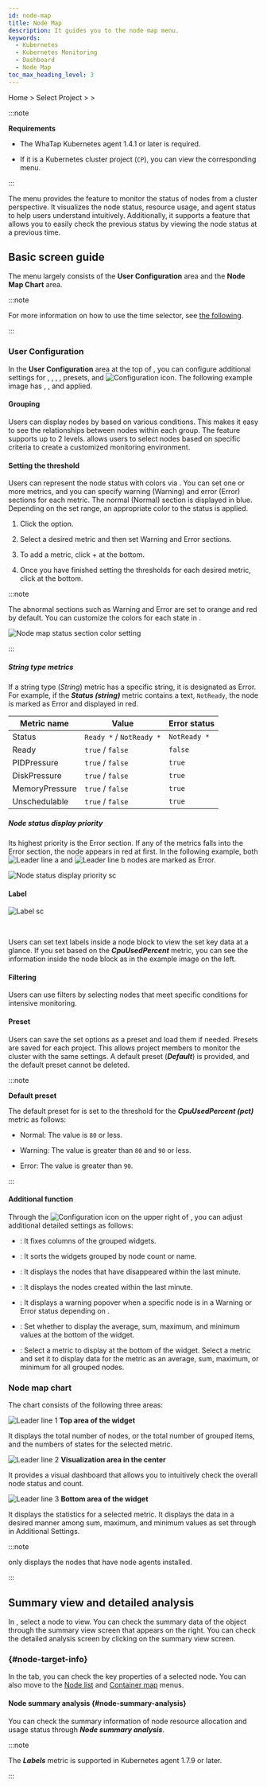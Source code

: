 ```yaml
---
id: node-map
title: Node Map
description: It guides you to the node map menu.
keywords:
  - Kubernetes
  - Kubernetes Monitoring
  - Dashboard
  - Node Map
toc_max_heading_level: 3
---
```


Home &gt; Select Project &gt; <Cmdname sid="side_dashboard" className="uitext" /> &gt; <Cmdname sid="side_nodeMap" className="uitext" />

:::note 

**Requirements**

- The WhaTap Kubernetes agent 1.4.1 or later is required. 

- If it is a Kubernetes cluster project (<code class='my'>CP</code>), you can view the corresponding menu.

:::

The <Cmdname sid="side_nodeMap" className="uitext" /> menu provides the feature to monitor the status of nodes from a cluster perspective. It visualizes the node status, resource usage, and agent status to help users understand intuitively. Additionally, it supports a feature that allows you to easily check the previous status by viewing the node status at a previous time.

<ImgLang img='k8s-node-map.png' />

## Basic screen guide

The <Cmdname sid="side_nodeMap" className="uitext" /> menu largely consists of the **User Configuration** area and the **Node Map Chart** area.

:::note 

For more information on how to use the time selector, see [the following](usage-ui#timeselector).

:::

### User Configuration

In the **User Configuration** area at the top of <Cmdname sid="side_nodeMap" className="uitext" />, you can configure additional settings for <Cmdname sid="groupby" className="uitext" />, <Cmdname sid="TTL08456" className="uitext" />, <Cmdname sid="label" className="uitext" />, <Cmdname sid="filter" className="uitext" />, presets, and ![Configuration icon](/img/ic-setting.svg). The following example image has <Cmdname sid="groupby" className="uitext" />, <Cmdname sid="TTL08456" className="uitext" />, and <Cmdname sid="label" className="uitext" /> applied.

<ImgLang img='k8s-node-map-custom.png' desc='Node map custom settings' />

#### Grouping

Users can display nodes by <Cmdname sid="groupby" className="uitext" /> based on various conditions. This makes it easy to see the relationships between nodes within each group. The <Cmdname sid="groupby" className="uitext" /> feature supports up to 2 levels. <Cmdname sid="side_nodeMap" className="uitext" /> <Cmdname sid="groupby" className="uitext" /> allows users to select nodes based on specific criteria to create a customized monitoring environment.

#### Setting the threshold

Users can represent the node status with colors via <Cmdname sid="TTL08456" className="uitext" />. You can set one or more metrics, and you can specify warning (<span class='slow'>Warning</span>) and error (<span class='vslow'>Error</span>) sections for each metric. The normal (<span class='normal'>Normal</span>) section is displayed in <span class='normal'>blue</span>. Depending on the set range, an appropriate color to the status is applied. 

1. Click the <Cmdname sid="TTL08456" className="uitext" /> option.

2. Select a desired metric and then set <span class='slow'>Warning</span> and <span class='vslow'>Error</span> sections. 

3. To add a metric, click <UI>+</UI> <Cmdname sid="BTN08454" className="uitext" /> at the bottom. 

4. Once you have finished setting the thresholds for each desired metric, click <Cmdname sid="save" className="uitext" /> at the bottom. 

:::note 

The abnormal sections such as <span class='slow'>Warning</span> and <span class='vslow'>Error</span> are set to <span class='slow'>orange</span> and <span class='vslow'>red</span> by default. You can customize the colors for each state in <Cmdname sid="TTL08456" className="uitext" />.

![Node map status section color setting](/img/k8s-node-map-custom-color.png)

:::

##### String type metrics

If a string type (*String*) metric has a specific string, it is designated as <span class='vslow'>Error</span>. For example, if the ***Status (string)*** metric contains a text, `NotReady`, the node is marked as <span class='vslow'>Error</span> and displayed in <span class='vslow'>red</span>.

| Metric name          | Value                    | Error status |
| -------------------- | ------------------------ | ------------ |
| Status               | `Ready *` / `NotReady *` | `NotReady *` |
| Ready                | `true` / `false`         | `false`      |
| PIDPressure          | `true` / `false`         | `true`       |
| DiskPressure         | `true` / `false`         | `true`       |
| MemoryPressure       | `true` / `false`         | `true`       |
| Unschedulable        | `true` / `false`         | `true`       |

##### Node status display priority

Its highest priority is the <span class='vslow'>Error</span> section. If any of the metrics falls into the <span class='vslow'>Error</span> section, the node appears in <span class='vslow'>red</span> at first. In the following example, both ![Leader line a](/img/char-a.svg) and ![Leader line b](/img/char-b.svg) nodes are marked as <span class='vslow'>Error</span>. 

![Node status display priority sc](/img/k8s-node-map-custom-err-col.png)

#### Label

<Columns>

<Column className="text--left width--20">

![Label sc](/img/k8s-node-map-label.png)

</Column>

<Column className="text--left">

<br/>

Users can set text labels inside a node block to view the set key data at a glance. If you set <Cmdname sid="label" className="uitext" /> based on the ***CpuUsedPercent*** metric, you can see the information inside the node block as in the example image on the left. 

</Column>

</Columns>

#### Filtering

Users can use filters by selecting nodes that meet specific conditions for intensive monitoring.

#### Preset

Users can save the set options as a preset and load them if needed. Presets are saved for each project. This allows project members to monitor the cluster with the same settings. A default preset (***Default***) is provided, and the default preset cannot be deleted. 

:::note 

**Default preset**

The default preset for <Cmdname sid="side_nodeMap" className="uitext" /> is set to the threshold for the ***CpuUsedPercent (pct)*** metric as follows:

- <span class='normal'>Normal</span>: The value is `80` or less.

- <span class='slow'>Warning</span>: The value is greater than `80` and `90` or less.

- <span class='vslow'>Error</span>: The value is greater than `90`.

:::

#### Additional function

Through the ![Configuration icon](/img/ic-setting.svg) on the upper right of <Cmdname sid="side_nodeMap" className="uitext" />, you can adjust additional detailed settings as follows:

<ImgLang img='k8s-node-map-addtional-settings.png' desc='Node map additional settings' />

- <Cmdname sid="layout" className="uitext" />: It fixes columns of the grouped widgets.

- <Cmdname sid="TTL07772" className="uitext" />: It sorts the widgets grouped by node count or name.

- <Cmdname sid="ITM06977" className="uitext" type="node" />: It displays the nodes that have disappeared within the last minute.

- <Cmdname sid="ITM07792" className="uitext" type="node" />: It displays the nodes created within the last minute.

- <Cmdname sid="BTN08458" className="uitext" />: It displays a warning popover when a specific node is in a <span class='slow'>Warning</span> or <span class='vslow'>Error</span> status depending on <Cmdname sid="TTL08456" className="uitext" />.

- <Cmdname sid="BTN08459" className="uitext" />: Set whether to display the average, sum, maximum, and minimum values ​​at the bottom of the widget.

- <Cmdname sid="BTN08460" className="uitext" />: Select a metric to display at the bottom of the widget. Select a metric and set it to display data for the metric as an average, sum, maximum, or minimum for all grouped nodes.

### Node map chart

The <Cmdname sid="side_nodeMap" className="uitext" /> chart consists of the following three areas:

<ImgLang img='k8s-node-map-chart.png' />

![Leader line 1](/img/number-01.png) **Top area of the widget** 

  It displays the total number of nodes, or the total number of grouped items, and the numbers of states for the selected metric. 

![Leader line 2](/img/number-02.png) **Visualization area in the center** 

  It provides a visual dashboard that allows you to intuitively check the overall node status and count. 

![Leader line 3](/img/number-03.png) **Bottom area of the widget** 

  It displays the statistics for a selected metric. It displays the data in a desired manner among sum, maximum, and minimum values ​​as set through <Cmdname sid="BTN08460" className="uitext" /> in Additional Settings. 

:::note 

<Cmdname sid="side_nodeMap" className="uitext" /> only displays the nodes that have node agents installed.

:::

## Summary view and detailed analysis

In <Cmdname sid="side_nodeMap" className="uitext" />, select a node to view. You can check the summary data of the object through the summary view screen that appears on the right. You can check the detailed analysis screen by clicking <Cmdname sid="BTN07712" className="uitext" /> on the summary view screen.

<ImgLang img='k8s-node-map-summary.png' />

### <Cmdname sid="TTL06782" className="uitext" />{#node-target-info}

In the <Cmdname sid="TTL06782" className="uitext" /> tab, you can check the key properties of a selected node. You can also move to the [Node list](resource-node-list) and [Container map](container-map) menus.

#### Node summary analysis {#node-summary-analysis}

You can check the summary information of node resource allocation and usage status through ***Node summary analysis***.


<NodeSummary />

:::note 

The ***Labels*** metric is supported in Kubernetes agent 1.7.9 or later.

:::


<K8snodedt />
